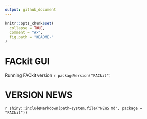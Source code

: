 ```yaml
---
output: github_document
---
```


<!-- README.md is generated from README.Rmd. Please edit that file -->

```r
knitr::opts_chunk$set(
  collapse = TRUE,
  comment = "#>",
  fig.path = "README-"
)
```


# FACkit GUI

Running FACkit version `r packageVersion("FACkit")`

# VERSION NEWS

`r shiny::includeMarkdown(path=system.file("NEWS.md", package = "FACkit"))`
